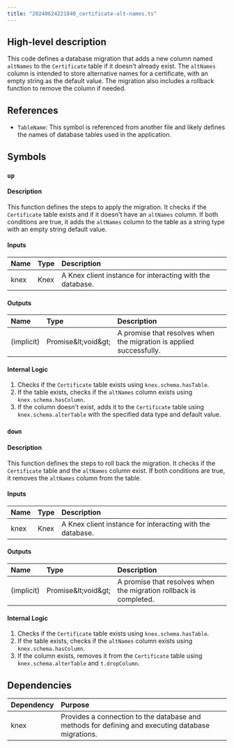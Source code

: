 ```yaml
---
title: "20240624221840_certificate-alt-names.ts"
---
```


## High-level description
This code defines a database migration that adds a new column named `altNames` to the `Certificate` table if it doesn't already exist. The `altNames` column is intended to store alternative names for a certificate, with an empty string as the default value. The migration also includes a rollback function to remove the column if needed.

## References
- `TableName`: This symbol is referenced from another file and likely defines the names of database tables used in the application.

## Symbols
### `up`
#### Description
This function defines the steps to apply the migration. It checks if the `Certificate` table exists and if it doesn't have an `altNames` column. If both conditions are true, it adds the `altNames` column to the table as a string type with an empty string default value.

#### Inputs
| Name | Type | Description |
|:-----|:-----|:------------|
| knex | Knex | A Knex client instance for interacting with the database. |

#### Outputs
| Name | Type | Description |
|:-----|:-----|:------------|
| (implicit) | Promise\&lt;void\&gt; | A promise that resolves when the migration is applied successfully. |

#### Internal Logic
1. Checks if the `Certificate` table exists using `knex.schema.hasTable`.
2. If the table exists, checks if the `altNames` column exists using `knex.schema.hasColumn`.
3. If the column doesn't exist, adds it to the `Certificate` table using `knex.schema.alterTable` with the specified data type and default value.

### `down`
#### Description
This function defines the steps to roll back the migration. It checks if the `Certificate` table and the `altNames` column exist. If both conditions are true, it removes the `altNames` column from the table.

#### Inputs
| Name | Type | Description |
|:-----|:-----|:------------|
| knex | Knex | A Knex client instance for interacting with the database. |

#### Outputs
| Name | Type | Description |
|:-----|:-----|:------------|
| (implicit) | Promise\&lt;void\&gt; | A promise that resolves when the migration rollback is completed. |

#### Internal Logic
1. Checks if the `Certificate` table exists using `knex.schema.hasTable`.
2. If the table exists, checks if the `altNames` column exists using `knex.schema.hasColumn`.
3. If the column exists, removes it from the `Certificate` table using `knex.schema.alterTable` and `t.dropColumn`.

## Dependencies
| Dependency | Purpose |
|:-----------|:--------|
| knex | Provides a connection to the database and methods for defining and executing database migrations. |
